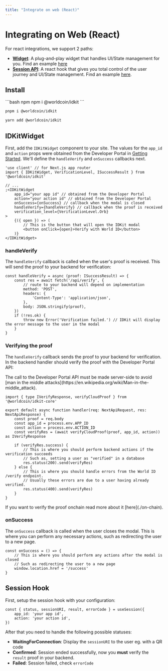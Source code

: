 ```yaml
---
title: "Integrate on web (React)"
---
```


# Integrating on Web (React)

For react integrations, we support 2 paths:

- [**Widget**](#idkitwidget): A plug-and-play widget that handles UI/State management for you. Find an example [here](https://github.com/worldcoin/idkit-js/tree/main/examples/with-next)
- [**Session API**](#session-hook): A react hook that gives you total control of the user journey and UI/State management. Find an example [here](https://github.com/worldcoin/idkit-js/tree/main/examples/with-session).

## Install

<CodeGroup>
```bash npm
npm i @worldcoin/idkit
```

```bash pnpm
pnpm i @worldcoin/idkit
```

```bash yarn
yarn add @worldcoin/idkit
```
</CodeGroup>

## IDKitWidget

First, add the `IDKitWidget` component to your site. The values for the `app_id` and `action` props were obtained from the Developer Portal in [Getting Started](/world-id/id/getting-started). We'll define the `handleVerify` and `onSuccess` callbacks next.

```tsx title="/verify.tsx"
'use client' // for Next.js app router
import { IDKitWidget, VerificationLevel, ISuccessResult } from '@worldcoin/idkit'

// ...
;<IDKitWidget
	app_id="your app id" // obtained from the Developer Portal
	action="your action id" // obtained from the Developer Portal
	onSuccess={onSuccess} // callback when the modal is closed
	handleVerify={handleVerify} // callback when the proof is received
	verification_level={VerificationLevel.Orb}
>
	{({ open }) => (
		// This is the button that will open the IDKit modal
		<button onClick={open}>Verify with World ID</button>
	)}
</IDKitWidget>
```

### handleVerify

The `handleVerify` callback is called when the user's proof is received. This will send the proof to your backend for verification:

```tsx title="/verify.tsx"
const handleVerify = async (proof: ISuccessResult) => {
	const res = await fetch('/api/verify', {
		// route to your backend will depend on implementation
		method: 'POST',
		headers: {
			'Content-Type': 'application/json',
		},
		body: JSON.stringify(proof),
	})
	if (!res.ok) {
		throw new Error('Verification failed.') // IDKit will display the error message to the user in the modal
	}
}
```

### Verifying the proof

The `handleVerify` callback sends the proof to your backend for verification. In the backend handler should verify the proof with the Developer Portal API:

<Warning>
The call to the Developer Portal API must be made server-side to avoid [man in the middle attacks](https://en.wikipedia.org/wiki/Man-in-the-middle_attack).
</Warning>

```tsx title="/api/verify.ts"
import { type IVerifyResponse, verifyCloudProof } from '@worldcoin/idkit-core'

export default async function handler(req: NextApiRequest, res: NextApiResponse) {
	const proof = req.body
	const app_id = process.env.APP_ID
	const action = process.env.ACTION_ID
	const verifyRes = (await verifyCloudProof(proof, app_id, action)) as IVerifyResponse

	if (verifyRes.success) {
		// This is where you should perform backend actions if the verification succeeds
		// Such as, setting a user as "verified" in a database
		res.status(200).send(verifyRes)
	} else {
		// This is where you should handle errors from the World ID /verify endpoint.
		// Usually these errors are due to a user having already verified.
		res.status(400).send(verifyRes)
	}
}
```

<Note>
If you want to verify the proof onchain read more about it [here](./on-chain).
</Note>

### onSuccess

The `onSuccess` callback is called when the user closes the modal. This is where you can perform any necessary actions, such as redirecting the user to a new page.

```tsx title="/verify.tsx"
const onSuccess = () => {
	// This is where you should perform any actions after the modal is closed
	// Such as redirecting the user to a new page
	window.location.href = '/success'
}
```

## Session Hook

First, setup the session hook with your configuration:

```tsx title="/verify.tsx"
const { status, sessionURI, result, errorCode } = useSession({
	app_id: 'your app id',
	action: 'your action id',
})
```

After that you need to handle the following possible statuses:

- **WaitingForConnection**: Display the `sessionURI` to the user eg. with a QR code
- **Confirmed**: Session ended successfully, now you **must** verify the `result` proof in your backend.
- **Failed**: Session failed, check `errorCode`